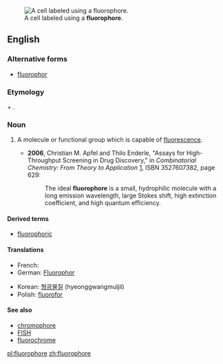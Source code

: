 [[Image:FISH 13 21.jpg|thumb|A cell labeled using a '''fluorophore'''.]]
==English==

===Alternative forms===
* [[fluorophor]]

===Etymology===
{{term|fluoro-|lang=en}} + {{term|-phore|lang=en}}.

===Noun===
{{en-noun}}
{{wikipedia}}

# {{context|biochemistry}} A molecule or functional group which is capable of [[fluorescence]].
#* '''2006''', Christian M. Apfel and Thilo Enderle, "Assays for High-Throughput Screening in Drug Discovery," in ''Combinatorial Chemistry: From Theory to Application'' [http://books.google.com/books?id=LJHUbaMr1usC], ISBN 3527607382, page 629:
#*: The ideal '''fluorophore''' is a small, hydrophilic molecule with a long emission wavelength, large Stokes shift, high extinction coefficient, and high quantum efficiency.

====Derived terms====
* [[fluorophoric]]
====Translations====
{{trans-top|molecule capable of fluorescence}}
* French: {{t-|fr|fluorophore|m}}
* German: [[Fluorophor]] {{m}}
{{trans-mid}}
* Korean: [[형광물질]] (hyeonggwangmuljil)
* Polish: [[fluorofor]] 
{{trans-bottom}}

====See also====
* [[chromophore]]
* [[FISH]]
* [[fluorochrome]]

[[pl:fluorophore]]
[[zh:fluorophore]]